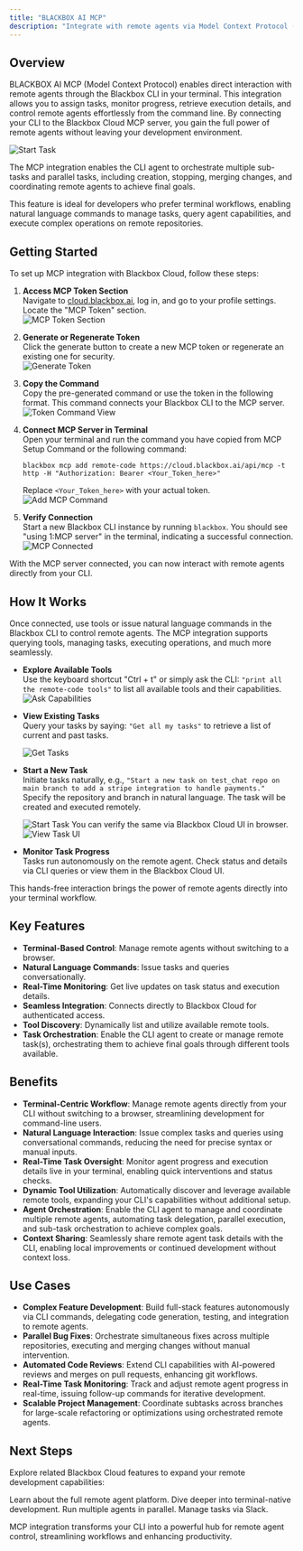 ```yaml
---
title: "BLACKBOX AI MCP"
description: "Integrate with remote agents via Model Context Protocol (MCP) using Blackbox CLI for seamless terminal-based task management and execution."
---
```


## Overview

BLACKBOX AI MCP (Model Context Protocol) enables direct interaction with remote agents through the Blackbox CLI in your terminal. This integration allows you to assign tasks, monitor progress, retrieve execution details, and control remote agents effortlessly from the command line. By connecting your CLI to the Blackbox Cloud MCP server, you gain the full power of remote agents without leaving your development environment.

![Start Task](/images/blackbox-cloud/cloud_mcp_start_task.png)


The MCP integration enables the CLI agent to orchestrate multiple sub-tasks and parallel tasks, including creation, stopping, merging changes, and coordinating remote agents to achieve final goals.

This feature is ideal for developers who prefer terminal workflows, enabling natural language commands to manage tasks, query agent capabilities, and execute complex operations on remote repositories.

## Getting Started

To set up MCP integration with Blackbox Cloud, follow these steps:

1. **Access MCP Token Section**  
   Navigate to [cloud.blackbox.ai](https://cloud.blackbox.ai), log in, and go to your profile settings. Locate the "MCP Token" section.  
   ![MCP Token Section](/images/blackbox-cloud/cloud_mcp_token_create.png)

2. **Generate or Regenerate Token**  
   Click the generate button to create a new MCP token or regenerate an existing one for security.  
   ![Generate Token](/images/blackbox-cloud/cloud_mcp_token_gen_button.png)

3. **Copy the Command**  
   Copy the pre-generated command or use the token in the following format. This command connects your Blackbox CLI to the MCP server.  
   ![Token Command View](/images/blackbox-cloud/cloud_mcp_token_command_view.png)

4. **Connect MCP Server in Terminal**  
   Open your terminal and run the command you have copied from MCP Setup Command or the following command:  
   ```
   blackbox mcp add remote-code https://cloud.blackbox.ai/api/mcp -t http -H "Authorization: Bearer <Your_Token_here>"
   ```  
   Replace `<Your_Token_here>` with your actual token.  
   ![Add MCP Command](/images/blackbox-cloud/cloud_mcp_add_command.png)

5. **Verify Connection**  
   Start a new Blackbox CLI instance by running `blackbox`. You should see "using 1:MCP server" in the terminal, indicating a successful connection.  
   ![MCP Connected](/images/blackbox-cloud/cloud_mcp_added.png)

With the MCP server connected, you can now interact with remote agents directly from your CLI.

## How It Works

Once connected, use tools or issue natural language commands in the Blackbox CLI to control remote agents. The MCP integration supports querying tools, managing tasks, executing operations, and much more seamlessly.

- **Explore Available Tools**  
Use the keyboard shortcut "Ctrl + t" or simply ask the CLI: `"print all the remote-code tools"` to list all available tools and their capabilities.
  ![Ask Capabilities](/images/blackbox-cloud/cloud_mcp_ask_capabilities.png)

- **View Existing Tasks**  
  Query your tasks by saying: `"Get all my tasks"` to retrieve a list of current and past tasks.

  ![Get Tasks](/images/blackbox-cloud/cloud_mcp_get_tasks.png)

- **Start a New Task**  
  Initiate tasks naturally, e.g., `"Start a new task on test_chat repo on main branch to add a stripe integration to handle payments."` Specify the repository and branch in natural language. The task will be created and executed remotely.

  ![Start Task](/images/blackbox-cloud/cloud_mcp_start_task.png)
  You can verify the same via Blackbox Cloud UI in browser.
  ![View Task UI](/images/blackbox-cloud/cloud_mcp_view_task_ui.png)

- **Monitor Task Progress**  
  Tasks run autonomously on the remote agent. Check status and details via CLI queries or view them in the Blackbox Cloud UI.  

This hands-free interaction brings the power of remote agents directly into your terminal workflow.

## Key Features

- **Terminal-Based Control**: Manage remote agents without switching to a browser.
- **Natural Language Commands**: Issue tasks and queries conversationally.
- **Real-Time Monitoring**: Get live updates on task status and execution details.
- **Seamless Integration**: Connects directly to Blackbox Cloud for authenticated access.
- **Tool Discovery**: Dynamically list and utilize available remote tools.
- **Task Orchestration**: Enable the CLI agent to create or manage remote task(s), orchestrating them to achieve final goals through different tools available.

## Benefits

- **Terminal-Centric Workflow**: Manage remote agents directly from your CLI without switching to a browser, streamlining development for command-line users.
- **Natural Language Interaction**: Issue complex tasks and queries using conversational commands, reducing the need for precise syntax or manual inputs.
- **Real-Time Task Oversight**: Monitor agent progress and execution details live in your terminal, enabling quick interventions and status checks.
- **Dynamic Tool Utilization**: Automatically discover and leverage available remote tools, expanding your CLI's capabilities without additional setup.
- **Agent Orchestration**: Enable the CLI agent to manage and coordinate multiple remote agents, automating task delegation, parallel execution, and sub-task orchestration to achieve complex goals.
- **Context Sharing**: Seamlessly share remote agent task details with the CLI, enabling local improvements or continued development without context loss.



## Use Cases

- **Complex Feature Development**: Build full-stack features autonomously via CLI commands, delegating code generation, testing, and integration to remote agents.
- **Parallel Bug Fixes**: Orchestrate simultaneous fixes across multiple repositories, executing and merging changes without manual intervention.
- **Automated Code Reviews**: Extend CLI capabilities with AI-powered reviews and merges on pull requests, enhancing git workflows.
- **Real-Time Task Monitoring**: Track and adjust remote agent progress in real-time, issuing follow-up commands for iterative development.
- **Scalable Project Management**: Coordinate subtasks across branches for large-scale refactoring or optimizations using orchestrated remote agents.

## Next Steps

Explore related Blackbox Cloud features to expand your remote development capabilities:

<CardGroup>
  <Card title="Blackbox Cloud" icon="cloud" href="./blackbox-cloud">
    Learn about the full remote agent platform.
  </Card>

  <Card title="Blackbox CLI" icon="terminal" href="./blackbox-cli/introduction">
    Dive deeper into terminal-native development.
  </Card>

  <Card title="Multi-Agent Execution" icon="zap" href="./blackbox-cloud-multi-agent">
    Run multiple agents in parallel.
  </Card>

  <Card title="Slack Integration" icon="slack" href="./blackbox-cloud-slack">
    Manage tasks via Slack.
  </Card>
</CardGroup>

MCP integration transforms your CLI into a powerful hub for remote agent control, streamlining workflows and enhancing productivity.
